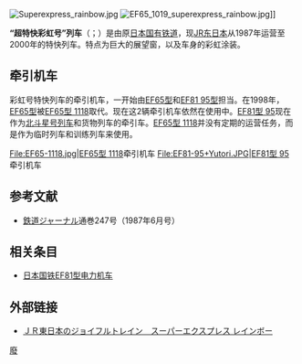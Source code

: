 [[File:Superexpress_rainbow.jpg|thumb]]
[[File:EF65_1019_superexpress_rainbow.jpg|thumb]]]]

'''“超特快彩虹号”列车'''（{{lang-ja|スーパーエクスプレスレインボー}}；{{lang-en|Super Express Rainbow}}）是由原[[日本国有铁道|日本国有铁道]]，现[[东日本旅客铁道|JR东日本]]从1987年运营至2000年的特快列车。特点为巨大的展望窗，以及车身的彩虹涂装。

==牵引机车== 

彩虹号特快列车的牵引机车，一开始由[[日本国铁EF65型电力机车|EF65型]]和[[日本国铁EF81型电力机车|EF81 95型]]担当。在1998年，[[日本国铁EF65型电力机车|EF65型]]被[[日本国铁EF65型电力机车|EF65型 1118]]取代。现在这2辆牵引机车依然在使用中。[[日本国铁EF81型电力机车|EF81型 95]]现在作为[[北斗星号列车|北斗星号列车]]和货物列车的牵引车。[[日本国铁EF65型电力机车|EF65型 1118]]并没有定期的运营任务，而是作为临时列车和训练列车来使用。

<gallery>
File:EF65-1118.jpg|[[日本国铁EF65型电力机车|EF65型 1118]]牵引机车
File:EF81-95+Yutori.JPG|[[日本国铁EF81型电力机车|EF81型 95]]牵引机车
</gallery>

==参考文献==
*[[鉄道ジャーナル|鉄道ジャーナル]]通巻247号（1987年6月号）

==相关条目==
*[[日本国铁EF81型电力机车|日本国铁EF81型电力机车]]

==外部链接==
*[http://kenkata.cool.ne.jp/phto127/jrejt04.htm ＪＲ東日本のジョイフルトレイン　スーパーエクスプレス レインボー]{{Dead link|date=2018年6月 |bot=InternetArchiveBot |fix-attempted=no }}

[[Category:東日本旅客鐵道列車|廢]]